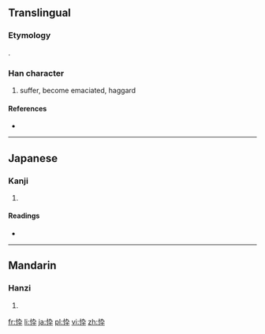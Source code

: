 {{also|悴}}
==Translingual==
===Etymology===
{{Han simp|悴|f=卒|t=卆}}.

===Han character===
{{Han char|rn=61|rad=心|as=04|sn=7|four=|canj=心大弓十 (PKNJ)}}

# suffer, become emaciated, haggard

====References====
* {{Han ref|kx=0378.120|dkj=10381|dj=0706.120|hdz=42277.150|uh=5FF0|ud=24560}}

----

==Japanese==

===Kanji===
{{ja-kanji|grade=|rs=心04}}

# {{defn|lang=ja|sort=心04}}

====Readings====
* {{ja-readings|on=[[すい]] (sui)|kun=[[せがれ]] (segare)}}

----

==Mandarin==

===Hanzi===
{{cmn-hanzi|pin=[[cuì]] ([[cui4]])|wg=ts'ui<sup>4</sup>}}

# {{defn|lang=cmn|sort=心04}}

[[fr:忰]]
[[li:忰]]
[[ja:忰]]
[[pl:忰]]
[[vi:忰]]
[[zh:忰]]